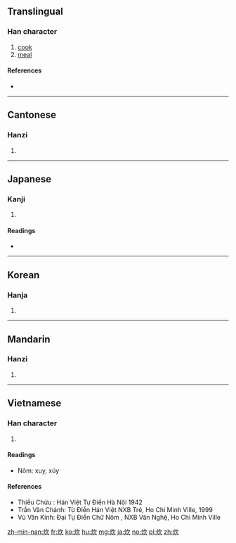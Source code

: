 ==Translingual==

===Han character===
{{Han char|rn=86|rad=火|as=04|sn=8|four=97882|canj=FNO|ids=⿰火欠}}

# [[cook]]
# [[meal]]

====References====
* {{Han ref|kx=0667.070|dkj=18904|dj=1076.160|hdz=32192.140|uh=708A|ud=28810|bh=AAA4|bd=43684}}

----

==Cantonese==

===Hanzi===
{{yue-hanzi|jyut=ceoi1|y=cheui1}}

# {{defn|lang=yue|sort=火04}}

----

==Japanese==

===Kanji===
{{ja-kanji|grade=c|rs=火04}}

# {{defn|lang=ja|sort=火04}}

====Readings====
* {{ja-readings|on=[[すい]] (sui)|kun=[[たく]] (taku), [[かしぐ]] (kashigu)}}

----

==Korean==

===Hanja===
{{ko-hanja|hangeul=취|eumhun=|rv=chwi|mr=ch'wi|y=chwi}}

# {{defn|lang=ko|sort=火04}}

----

==Mandarin==

===Hanzi===
{{cmn-hanzi|pin=[[chuī]] ([[chui1]]), [[tán]] ([[tan2]]), [[yàn]] ([[yan4]])|wg=ch'ui<sup>1</sup>, t'an<sup>2</sup>, yen<sup>4</sup>}}

# {{defn|lang=cmn|sort=火04}}

----

==Vietnamese==

===Han character===
{{vi-hantu|xuy, xúy|rs=火04}}

# {{defn|lang=vi|sort=火04}}

====Readings====
* Nôm: xuy, xúy

====References====
* Thiều Chửu : Hán Việt Tự Điển Hà Nội 1942
* Trần Văn Chánh: Từ Điển Hán Việt NXB Trẻ, Ho Chi Minh Ville, 1999
* Vũ Văn Kính: Đại Tự Điển Chữ Nôm , NXB Văn Nghệ, Ho Chi Minh Ville

[[zh-min-nan:炊]]
[[fr:炊]]
[[ko:炊]]
[[hu:炊]]
[[mg:炊]]
[[ja:炊]]
[[no:炊]]
[[pl:炊]]
[[zh:炊]]